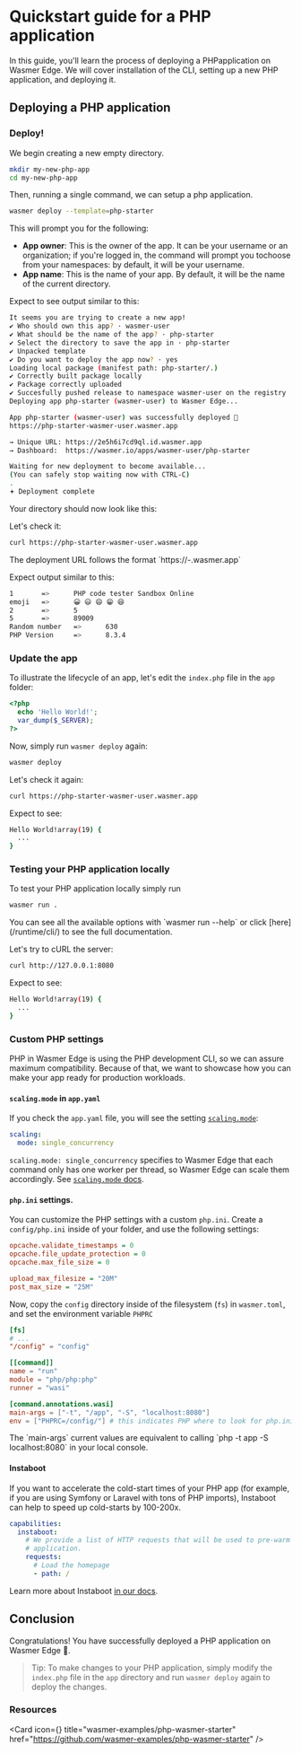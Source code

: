 
# Quickstart guide for a PHP application

In this guide, you'll learn the process of deploying a PHPapplication on Wasmer Edge.
We will cover installation of the CLI, setting up a new PHP application, and deploying it.

## Deploying a PHP application 

<Steps>

<Install />

<Login />

<CliVersionCallout />

### Deploy!

We begin creating a new empty directory.
```bash copy
mkdir my-new-php-app
cd my-new-php-app
```

Then, running a single command, we can setup a php application.
```bash copy
wasmer deploy --template=php-starter
```

This will prompt you for the following:

- **App owner**: This is the owner of the app.
It can be your username or an organization; if you're logged in, the command will prompt you tochoose from your namespaces: by default, it will be your username.
- **App name**: This is the name of your app. By default, it will be the name of the current directory. 

Expect to see output similar to this:
```bash
It seems you are trying to create a new app!
✔ Who should own this app? · wasmer-user
✔ What should be the name of the app? · php-starter
✔ Select the directory to save the app in · php-starter
✔ Unpacked template
✔ Do you want to deploy the app now? · yes
Loading local package (manifest path: php-starter/.)
✔ Correctly built package locally
✔ Package correctly uploaded
✔ Succesfully pushed release to namespace wasmer-user on the registry
Deploying app php-starter (wasmer-user) to Wasmer Edge...

App php-starter (wasmer-user) was successfully deployed 🚀
https://php-starter-wasmer-user.wasmer.app

→ Unique URL: https://2e5h6i7cd9ql.id.wasmer.app
→ Dashboard:  https://wasmer.io/apps/wasmer-user/php-starter

Waiting for new deployment to become available...
(You can safely stop waiting now with CTRL-C)
.
𖥔 Deployment complete
```

Your directory should now look like this:

<FileTree>
  <FileTree.Folder name="app" defaultOpen>
    <FileTree.File name="index.php" />
    <FileTree.File name="info.php" />
  </FileTree.Folder>
  <FileTree.File name="README.md" />
  <FileTree.File name="app.yaml" />
  <FileTree.File name="wasmer.toml" />
</FileTree>

Let's check it: 
```bash copy
curl https://php-starter-wasmer-user.wasmer.app
```
<Callout type="info" emoji="ℹ">
    The deployment URL follows the format `https://<app-name>-<app-owner>.wasmer.app`
</Callout>

Expect output similar to this:
```bash
1       =>      PHP code tester Sandbox Online
emoji   =>      😀 😃 😄 😁 😆
2       =>      5
5       =>      89009
Random number   =>      630
PHP Version     =>      8.3.4
```

### Update the app 

To illustrate the lifecycle of an app, let's edit the `index.php` file 
in the `app` folder: 

```php copy filename="app/index.php"
<?php 
  echo 'Hello World!';   
  var_dump($_SERVER); 
?>
```

Now, simply run `wasmer deploy` again:

```bash copy
wasmer deploy
```

Let's check it again:
```bash copy
curl https://php-starter-wasmer-user.wasmer.app
```

Expect to see:
```bash
Hello World!array(19) {
  ...
}
```


### Testing your PHP application locally
To test your PHP application locally simply run

```bash copy
wasmer run .
```

<Callout type="info" emoji="ℹ️">
  You can see all the available options with `wasmer run --help` or click  [here](/runtime/cli/) to see the full documentation. 
</Callout>


Let's try to cURL the server:

```bash copy
curl http://127.0.0.1:8080
```

Expect to see:
```bash
Hello World!array(19) {
  ...
}
```

### Custom PHP settings 

PHP in Wasmer Edge is using the PHP development CLI, so we can assure maximum compatibility.
Because of that, we want to showcase how you can make your app ready for production workloads.

#### `scaling.mode` in `app.yaml`

If you check the `app.yaml` file, you will see the setting [`scaling.mode`](https://github.com/wasmer-examples/php-wasmer-starter/blob/main/app.yaml#L5-L6):

```yaml copy /single_concurrency/
scaling:
  mode: single_concurrency
```

`scaling.mode: single_concurrency` specifies to Wasmer Edge that each command only has one worker per thread, so Wasmer Edge can scale them accordingly. See [`scaling.mode` docs](/edge/configuration#scalingmode).

#### `php.ini` settings.

You can customize the PHP settings with a custom `php.ini`.
Create a `config/php.ini` inside of your folder, and use the following settings:

```ini filename="config/php.ini" copy
opcache.validate_timestamps = 0
opcache.file_update_protection = 0
opcache.max_file_size = 0

upload_max_filesize = "20M"
post_max_size = "25M"
```

Now, copy the `config` directory inside of the filesystem (`fs`) in `wasmer.toml`, and set the environment variable `PHPRC`

```toml filename="wasmer.toml" /config/ /PHPRC/
[fs]
# ...
"/config" = "config"

[[command]]
name = "run"
module = "php/php:php"
runner = "wasi"

[command.annotations.wasi]
main-args = ["-t", "/app", "-S", "localhost:8080"]
env = ["PHPRC=/config/"] # this indicates PHP where to look for php.ini
```

<Callout type="info">
The `main-args` current values are equivalent to calling `php -t app -S localhost:8080` in your local console.
</Callout>

#### Instaboot

If you want to accelerate the cold-start times of your PHP app (for example, if you are using Symfony or Laravel with tons of PHP imports), Instaboot can help to
speed up cold-starts by 100-200x.

```yaml filename="app.yaml" copy
capabilities:
  instaboot:
    # We provide a list of HTTP requests that will be used to pre-warm the
    # application.
    requests:
      # Load the homepage
      - path: /
```

Learn more about Instaboot [in our docs](/edge/learn/instaboot).



</Steps>

## Conclusion

Congratulations! You have successfully deployed a PHP application on Wasmer Edge 🚀.

> Tip: To make changes to your PHP application, simply modify the `index.php` file
> in the `app` directory and run `wasmer deploy` again to deploy the changes.


### Resources

<Card
  icon={<GitHubLogo />}
  title="wasmer-examples/php-wasmer-starter"
  href="https://github.com/wasmer-examples/php-wasmer-starter"
/>
